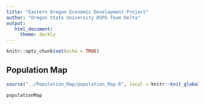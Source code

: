 ```yaml
---
title: "Eastern Oregon Economic Development Project"
author: "Oregon State University DSPG Team Delta"
output: 
   html_document: 
     theme: darkly
---
```


```r
knitr::opts_chunk$set(echo = TRUE)
```

## Population Map

```r
source("../Population_Map/population_Map.R", local = knitr::knit_global())

```

```r
populationMap

```